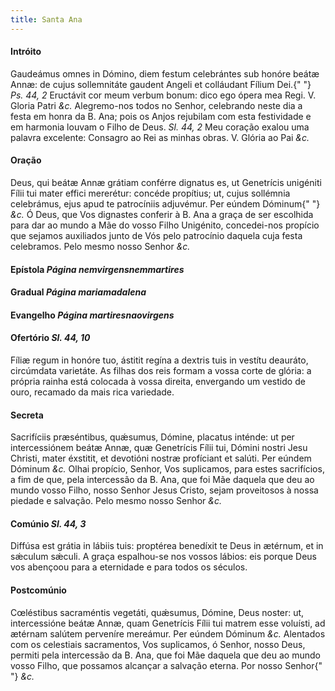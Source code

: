 ```yaml
---
title: Santa Ana
---
```


#### Intróito

<div class="grid grid-cols-2 gap-5">
  <span class="text-justify">
    Gaudeámus omnes in Dómino, diem festum celebrántes sub honóre beátæ Annæ: de
    cujus sollemnitáte gaudent Angeli et colláudant Fílium Dei.{" "}
    <em>Ps. 44, 2</em> Eructávit cor meum verbum bonum: dico ego ópera mea Regi.
    V. Gloria Patri <em>&c.</em>
  </span>
  <span class="text-justify">
    Alegremo-nos todos no Senhor, celebrando neste dia a festa em honra da B.
    Ana; pois os Anjos rejubilam com esta festividade e em harmonia louvam o
    Filho de Deus. <em>Sl. 44, 2</em> Meu coração exalou uma palavra excelente:
    Consagro ao Rei as minhas obras. V. Glória ao Pai <em>&c.</em>
  </span>
</div>

#### Oração

<div class="grid grid-cols-2 gap-5">
  <span class="text-justify">
    Deus, qui beátæ Annæ grátiam conférre dignatus es, ut Genetrícis unigéniti
    Fílii tui mater effici mererétur: concéde propítius; ut, cujus sollémnia
    celebrámus, ejus apud te patrocíniis adjuvémur. Per eúndem Dóminum{" "}
    <em>&c.</em>
  </span>
  <span class="text-justify">
    Ó Deus, que Vos dignastes conferir à B. Ana a graça de ser escolhida para
    dar ao mundo a Mãe do vosso Filho Unigénito, concedei-nos propício que
    sejamos auxiliados junto de Vós pelo patrocínio daquela cuja festa
    celebramos. Pelo mesmo nosso Senhor <em>&c.</em>
  </span>
</div>

#### Epístola <em>Página nemvirgensnemmartires</em>

#### Gradual <em>Página mariamadalena</em>

#### Evangelho <em>Página martiresnaovirgens</em>

#### Ofertório <em>Sl. 44, 10</em>

<div class="grid grid-cols-2 gap-5">
  <span class="text-justify">
    Fíliæ regum in honóre tuo, ástitit regína a dextris tuis in vestítu
    deauráto, circúmdata varietáte.
  </span>
  <span class="text-justify">
    As filhas dos reis formam a vossa corte de glória: a própria rainha está
    colocada à vossa direita, envergando um vestido de ouro, recamado da mais
    rica variedade.
  </span>
</div>

#### Secreta

<div class="grid grid-cols-2 gap-5">
  <span class="text-justify">
    Sacrifíciis præséntibus, quǽsumus, Dómine, placatus inténde: ut per
    intercessiónem beátæ Annæ, quæ Genetrícis Fílii tui, Dómini nostri Jesu
    Christi, mater éxstitit, et devotióni nostræ profíciant et salúti. Per
    eúndem Dóminum <em>&c.</em>
  </span>
  <span class="text-justify">
    Olhai propício, Senhor, Vos suplicamos, para estes sacrifícios, a fim de
    que, pela intercessão da B. Ana, que foi Mãe daquela que deu ao mundo vosso
    Filho, nosso Senhor Jesus Cristo, sejam proveitosos à nossa piedade e
    salvação. Pelo mesmo nosso Senhor <em>&c.</em>
  </span>
</div>

#### Comúnio <em>Sl. 44, 3</em>

<div class="grid grid-cols-2 gap-5">
  <span class="text-justify">
    Diffúsa est grátia in lábiis tuis: proptérea benedíxit te Deus in ætérnum,
    et in sǽculum sǽculi.
  </span>
  <span class="text-justify">
    A graça espalhou-se nos vossos lábios: eis porque Deus vos abençoou para a
    eternidade e para todos os séculos.
  </span>
</div>

#### Postcomúnio

<div class="grid grid-cols-2 gap-5">
  <span class="text-justify">
    Cœléstibus sacraméntis vegetáti, quǽsumus, Dómine, Deus noster: ut,
    intercessióne beátæ Annæ, quam Genetrícis Fílii tui matrem esse voluísti, ad
    ætérnam salútem perveníre mereámur. Per eúndem Dóminum <em>&c.</em>
  </span>
  <span class="text-justify">
    Alentados com os celestiais sacramentos, Vos suplicamos, ó Senhor, nosso
    Deus, permiti pela intercessão da B. Ana, que foi Mãe daquela que deu ao
    mundo vosso Filho, que possamos alcançar a salvação eterna. Por nosso Senhor{" "}
    <em>&c.</em>
  </span>
</div>
